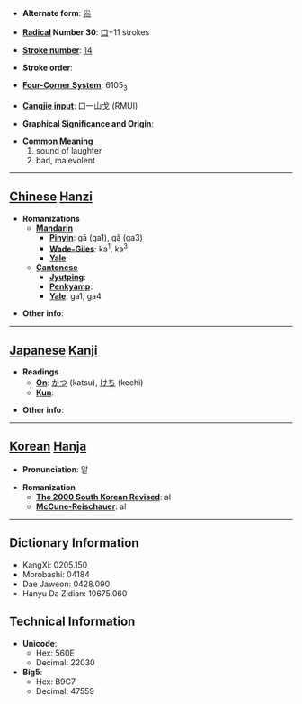 * '''Alternate form''': [[尜]]

* '''[[Wiktionary:Chinese radical index| Radical]] Number 30''': [[Wiktionary:Chinese radical index 口|口]]+11 strokes

* '''[[Wiktionary:Chinese total strokes index|Stroke number]]''': [[Wiktionary:Chinese total strokes index 14|14]]

* '''Stroke order''': 

* '''[[Wiktionary:Chinese four corner index|Four-Corner System]]''': 6105<sub>3</sub>

* '''[[Wiktionary:Chinese Cangjie index|Cangjie input]]''': 口一山戈 (RMUI)

* '''Graphical Significance and Origin''': 

* '''Common Meaning'''
*#sound of laughter
*# bad, malevolent


----

== [[Chinese]] [[Hanzi]] ==

* '''Romanizations'''
** '''[[Mandarin]]'''
*** '''[[Pinyin]]''': gā (ga1), gǎ (ga3)
*** '''[[Wade-Giles]]''': ka<sup>1</sup>, ka<sup>3</sup>
*** '''[[Yale]]''': 
** '''[[Cantonese]]'''
*** '''[[Jyutping]]''':
*** '''[[Penkyamp]]''': 
*** '''[[Yale]]''': ga1, ga4

* '''Other info''': 

----

== [[Japanese]] [[Kanji]] ==

* '''Readings'''
** '''[[On]]''': [[かつ]] (katsu), [[けち]] (kechi)
** '''[[Kun]]''': 

* '''Other info''':  

----

== [[Korean]] [[Hanja]] ==

* '''Pronunciation''': 알

* '''Romanization'''
** '''[[The 2000 South Korean Revised Romanization|The 2000 South Korean Revised]]''': al
** '''[[McCune-Reischauer]]''': al

----

== Dictionary Information ==

* KangXi: 0205.150
* Morobashi: 04184
* Dae Jaweon: 0428.090
* Hanyu Da Zidian: 10675.060

== Technical Information ==

* '''Unicode''':
** Hex: 560E
** Decimal: 22030
* '''Big5''':
** Hex: B9C7
** Decimal: 47559